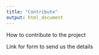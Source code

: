 ```yaml
---
title: "Contribute"
output: html_document
---
```


How to contribute to the project

Link for form to send us the details 